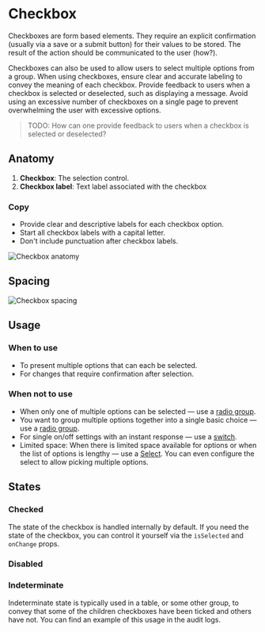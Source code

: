 


<Meta of={CheckboxStories} />

# Checkbox

Checkboxes are form based elements. They require an explicit confirmation (usually via a save or a submit button) for their values to be stored. The result of the action should be communicated to the user (how?).

Checkboxes can also be used to allow users to select multiple options from a group. When using checkboxes, ensure clear and accurate labeling to convey the meaning of each checkbox. Provide feedback to users when a checkbox is selected or deselected, such as displaying a message. Avoid using an excessive number of checkboxes on a single page to prevent overwhelming the user with excessive options.

> TODO: How can one provide feedback to users when a checkbox is selected or deselected?

<Canvas of={CheckboxStories.CheckboxStory} />

## Anatomy

1. **Checkbox**: The selection control.
2. **Checkbox label**: Text label associated with the checkbox

### Copy

- Provide clear and descriptive labels for each checkbox option.
- Start all checkbox labels with a capital letter.
- Don't include punctuation after checkbox labels.

![Checkbox anatomy](./docs/checkbox-anatomy.png)

## Spacing
![Checkbox spacing](./docs/checkbox-spacing.png)

## Usage

### When to use

- To present multiple options that can each be selected.
- For changes that require confirmation after selection.

### When not to use

- When only one of multiple options can be selected — use a [radio group](https://www.design-system.appsmith.com/?path=/docs/design-system-radio--documentation).
- You want to group multiple options together into a single basic choice — use a [radio group](https://www.design-system.appsmith.com/?path=/docs/design-system-radio--documentation).
- For single on/off settings with an instant response — use a [switch](https://www.design-system.appsmith.com/?path=/docs/design-system-switch--documentation).
- Limited space: When there is limited space available for options or when the list of options is lengthy — use a [Select](https://www.design-system.appsmith.com/?path=/docs/design-system-select--documentation). You can even configure the select to allow picking multiple options.

## States

### Checked
The state of the checkbox is handled internally by default. If you need the state of the checkbox, you can control it yourself via the `isSelected` and `onChange` props.
<Canvas of={CheckboxStories.CheckboxCheckedStory} />

### Disabled
<Canvas of={CheckboxStories.CheckboxDisabledStory} />

### Indeterminate
Indeterminate state is typically used in a table, or some other group, to convey that some of the children checkboxes have been ticked and others have not. You can find an example of this usage in the audit logs.
<Canvas of={CheckboxStories.CheckboxIndeterminateStory} />
